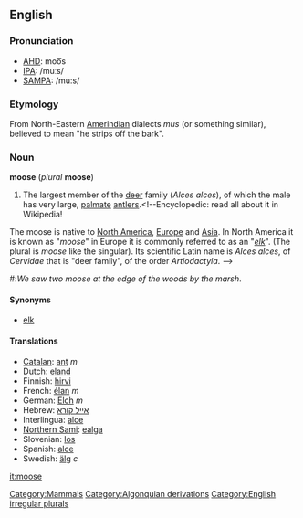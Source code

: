 {{wikipedia}}
==English==
[[Category:Mammals]]

===Pronunciation===
*[[AHD]]: moo͞s
*[[IPA]]: /muːs/
*[[SAMPA]]: /mu:s/

=== Etymology ===
From North-Eastern [[Amerindian]] dialects ''mus'' (or something similar), believed to mean "he strips off the bark".

=== Noun ===
'''moose''' (''plural'' '''moose''')

#The largest member of the [[deer]] family (''Alces alces''), of which the male has very large, [[palmate]] [[antler]]s.<!--Encyclopedic: read all about it in Wikipedia!
The moose is native to [[North America]], [[Europe]] and [[Asia]]. In North America it is known as "''moose''" in Europe it is commonly referred to as an "''[[elk]]''". (The plural is ''moose'' like the singular). Its scientific Latin name is ''Alces alces'', of ''Cervidae'' that is "deer family", of the order ''Artiodactyla''.
-->
#:''We saw two moose at the edge of the woods by the marsh''. 

==== Synonyms ====
*[[elk]]

==== Translations ====
*[[Catalan]]: [[ant#Catalan|ant]] ''m''
*Dutch: [[eland#Dutch|eland]]
*Finnish: [[hirvi]]
*French: [[élan#French|élan]] ''m''
*German: [[Elch]] ''m''
*Hebrew: [[אייל קורא]]
*Interlingua: [[alce]]<!--Do not put the scientific name here for the Latin: élan-->
*[[Northern Sami]]: [[ealga]]
*Slovenian: [[los#Slovenian|los]]
*Spanish: [[alce#Spanish|alce]]
*Swedish: [[älg]] ''c''

[[Category:Algonquian derivations]]
[[Category:English irregular plurals]]

[[it:moose]]